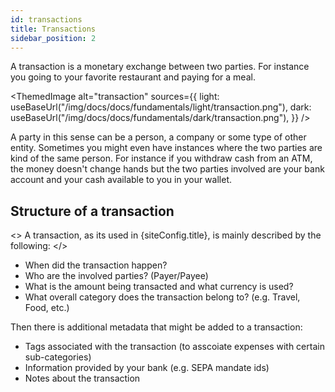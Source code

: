 ```yaml
---
id: transactions
title: Transactions
sidebar_position: 2
---
```



A transaction is a monetary exchange between two parties. For instance you going to your favorite restaurant and paying for a meal.

<ThemedImage
  alt="transaction"
  sources={{
    light: useBaseUrl("/img/docs/docs/fundamentals/light/transaction.png"),
    dark: useBaseUrl("/img/docs/docs/fundamentals/dark/transaction.png"),
  }}
/>

A party in this sense can be a person, a company or some type of other entity. Sometimes you might even have instances where the two parties are kind of the same person. For instance if you withdraw cash from an ATM, the money doesn't change hands but the two parties involved are your bank account and your cash available to you in your wallet.

## Structure of a transaction

<>
  A transaction, as its used in {siteConfig.title}, is mainly described by the
  following:
</>

- When did the transaction happen?
- Who are the involved parties? (Payer/Payee)
- What is the amount being transacted and what currency is used?
- What overall category does the transaction belong to? (e.g. Travel, Food, etc.)

Then there is additional metadata that might be added to a transaction:

- Tags associated with the transaction (to asscoiate expenses with certain sub-categories)
- Information provided by your bank (e.g. SEPA mandate ids)
- Notes about the transaction
